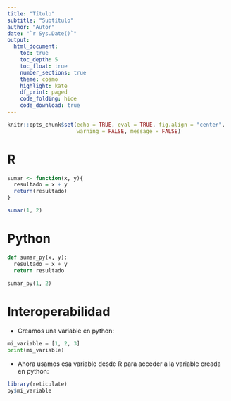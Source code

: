 ```yaml
---
title: "Título"
subtitle: "Subtítulo"
author: "Autor"
date: "`r Sys.Date()`"
output:
  html_document:
    toc: true
    toc_depth: 5
    toc_float: true
    number_sections: true
    theme: cosmo
    highlight: kate
    df_print: paged
    code_folding: hide
    code_download: true
---
```


```r
knitr::opts_chunk$set(echo = TRUE, eval = TRUE, fig.align = "center",
                      warning = FALSE, message = FALSE)
```

# R

```r
sumar <- function(x, y){
  resultado = x + y
  return(resultado)
}

sumar(1, 2)
```

# Python

```python
def sumar_py(x, y):
  resultado = x + y
  return resultado

sumar_py(1, 2)
```

# Interoperabilidad

- Creamos una variable en python:

```python
mi_variable = [1, 2, 3]
print(mi_variable)
```

- Ahora usamos esa variable desde R para acceder a la variable creada en python:

```r
library(reticulate)
py$mi_variable 
```


